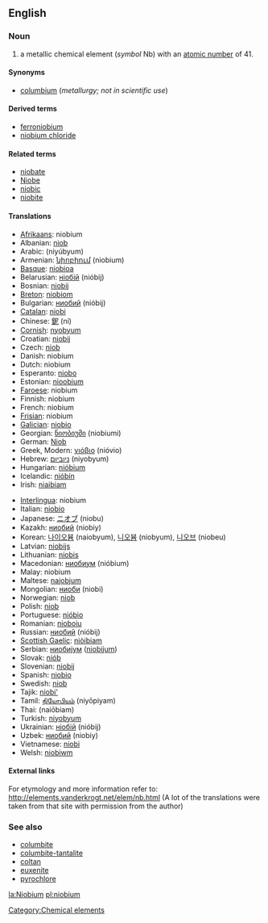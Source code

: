 ==English==
{{elements|Nb|zirconium|Zr|molybdenum|Mo}}
=== Noun ===
{{en-noun-unc}}
{{wikipedia}}

# a metallic chemical element (''symbol'' Nb) with an [[atomic number]] of 41.

====Synonyms====
*[[columbium]] (''metallurgy; not in scientific use'')

====Derived terms====
*[[ferroniobium]]
*[[niobium chloride]]

====Related terms====
*[[niobate]]
*[[w:Niobe|Niobe]]
*[[niobic]]
*[[niobite]]

==== Translations ====
{{top}}
*[[Afrikaans]]: niobium
*Albanian: [[niob#Albanian|niob]]
*Arabic: {{ARchar|[[نيوبيوم]]}} (niyúbyum) {{m}}
*Armenian: [[նիոբիում]] (niobium)
*[[Basque]]: [[niobioa]]
*Belarusian: [[нiобiй]] (nióbij) {{m}}
*Bosnian: [[niobij]]
*[[Breton]]: [[niobiom]]
*Bulgarian: [[ниобий]] (nióbij) {{m}}
*[[Catalan]]: [[niobi]]
*Chinese: [[鈮]] (ní)
*[[Cornish]]: [[nyobyum]]
*Croatian: [[niobij]]
*Czech: [[niob#Czech|niob]]
*Danish: niobium
*Dutch: niobium {{n}}
*Esperanto: [[niobo]]
*Estonian: [[nioobium]]
*[[Faroese]]: niobium
*Finnish: niobium
*French: niobium {{m}}
*[[Frisian]]: niobium
*[[Galician]]: [[niobio]]
*Georgian: [[ნიობიუმი]] (niobiumi)
*German: [[Niob]] {{n}}
*Greek, Modern: [[νιόβιο]] (nióvio) {{n}}
*Hebrew: [[ניוביום]] (niyobyum)
*Hungarian: [[nióbium]]
*Icelandic: [[nióbín]]
*Irish: [[niaibiam]]
{{mid}}
*[[Interlingua]]: niobium
*Italian: [[niobio]] {{m}}
*Japanese: [[ニオブ]] (niobu)
*Kazakh: [[ниобий]] (niobiy)
*Korean: [[나이오븀]] (naiobyum), [[니오븀]] (niobyum), [[니오브]] (niobeu)
*Latvian: [[niobijs]]
*Lithuanian: [[niobis]]
*Macedonian: [[ниобиум]] (nióbium)
*Malay: niobium
*Maltese: [[najobjum]]
*Mongolian: [[ниоби]] (niobi)
*Norwegian: [[niob#Norwegian|niob]]
*Polish: [[niob#Polish|niob]] {{m}}
*Portuguese: [[nióbio]] {{m}}
*Romanian: [[nioboiu]] {{n}}
*Russian: [[ниобий]] (nióbij) {{m}}
*[[Scottish Gaelic]]: [[niòibiam]]
*Serbian: [[ниобиjум]] ([[niobijum]]) {{m}}
*Slovak: [[niób]]
*Slovenian: [[niobij]]
*Spanish: [[niobio]] {{m}}
*Swedish: [[niob#Swedish|niob]]
*Tajik: [[niobi']]
*Tamil: [[நியோபியம்]] (niyōpiyam)
*Thai: {{THchar|[[ไนโอเบียม]]}} (naiōbiam)
*Turkish: [[niyobyum]]
*Ukrainian: [[нiобiй]] (nióbij) {{m}}
*Uzbek: [[ниобий]] (niobiy)
*Vietnamese: [[niobi]]
*Welsh: [[niobiwm]]
{{bottom}}

====External links====
For etymology and more information refer to:
http://elements.vanderkrogt.net/elem/nb.html
(A lot of the translations were taken from that site with permission from the author)
[[Category:Chemical elements]]

===See also===
*[[columbite]]
*[[columbite-tantalite]]
*[[coltan]]
*[[euxenite]]
*[[pyrochlore]]

[[la:Niobium]]
[[pl:niobium]]